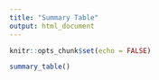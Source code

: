 ```yaml
---
title: "Summary Table"
output: html_document
---
```


```r
knitr::opts_chunk$set(echo = FALSE)
```


```r
summary_table()
```


